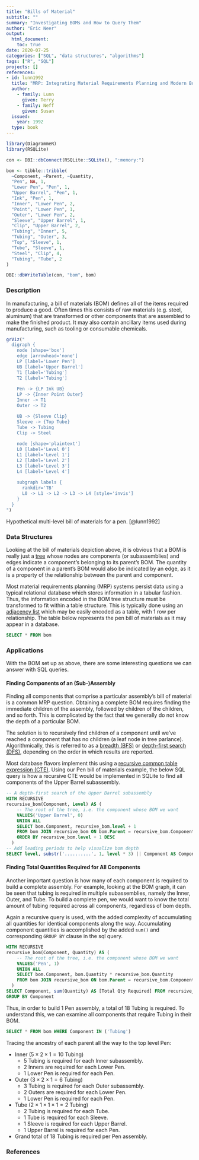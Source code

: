 ```yaml
---
title: "Bills of Material"
subtitle: ""
summary: "Investigating BOMs and How to Query Them"
author: "Eric Neer"
output: 
  html_document:
    toc: true
date: 2020-07-25
categories: ["SQL", "data structures", "algorithms"]
tags: ["R", "SQL"]
projects: []
references:
- id: lunn1992
  title: "MRP: Integrating Material Requirements Planning and Modern Business"
  author:
    - family: Lunn
      given: Terry
    - family: Neff
      given: Susan
  issued:
    year: 1992
  type: book
---
```


```r
library(DiagrammeR)
library(RSQLite)

con <- DBI::dbConnect(RSQLite::SQLite(), ":memory:")

bom <- tibble::tribble(
  ~Component, ~Parent, ~Quantity,
  "Pen", NA, 1,
  "Lower Pen", "Pen", 1,
  "Upper Barrel", "Pen", 1,
  "Ink", "Pen", 1,
  "Inner", "Lower Pen", 2,
  "Point", "Lower Pen", 1,
  "Outer", "Lower Pen", 2,
  "Sleeve", "Upper Barrel", 1,
  "Clip", "Upper Barrel", 2,
  "Tubing", "Inner", 5,
  "Tubing", "Outer", 3,
  "Top", "Sleeve", 1,
  "Tube", "Sleeve", 1,
  "Steel", "Clip", 4,
  "Tubing", "Tube", 2
)

DBI::dbWriteTable(con, "bom", bom)
```

### Description
In manufacturing, a bill of materials (BOM) defines all of the items required to produce a good.
Often times this consists of raw materials (e.g. steel, aluminum) that are transformed or other components that are assembled to make the finished product.
It may also contain ancillary items used during manufacturing, such as tooling or consumable chemicals.

<div align="center">
```r
grViz("
  digraph {
    node [shape='box']
    edge [arrowhead='none']
    LP [label='Lower Pen']
    UB [label='Upper Barrel']
    T1 [label='Tubing']
    T2 [label='Tubing']
    
    Pen -> {LP Ink UB}
    LP -> {Inner Point Outer}
    Inner -> T1
    Outer -> T2

    UB -> {Sleeve Clip}
    Sleeve -> {Top Tube}
    Tube -> Tubing
    Clip -> Steel
    
    node [shape='plaintext']
    L0 [label='Level 0']
    L1 [label='Level 1']
    L2 [label='Level 2']
    L3 [label='Level 3']
    L4 [label='Level 4']
    
    subgraph labels {
      rankdir='TB'
      L0 -> L1 -> L2 -> L3 -> L4 [style='invis']
    }
  }
")
```
<figcaption>Hypothetical multi-level bill of materials for a pen. [@lunn1992]</figcaption>
</div>

### Data Structures
Looking at the bill of materials depiction above, it is obvious that a BOM is really just a [tree](https://en.wikipedia.org/wiki/Tree_structure) whose nodes are components (or subassemblies) and edges indicate a component's belonging to its parent's BOM.
The quantity of a component in a parent's BOM would also be indicated by an edge, as it is a property of the relationship between the parent and component.

Most material requirements planning (MRP) systems persist data using a typical relational database which stores information in a tabular fashion.
Thus, the information encoded in the BOM tree structure must be transformed to fit within a table structure.
This is typically done using an [adjacency list](https://en.wikipedia.org/wiki/Adjacency_list) which may be easily encoded as a table, with 1 row per relationship.
The table below represents the pen bill of materials as it may appear in a database.

```sql
SELECT * FROM bom
```
### Applications
With the BOM set up as above, there are some interesting questions we can answer with SQL queries.

#### Finding Components of an (Sub-)Assembly
Finding all components that comprise a particular assembly's bill of material is a common MRP question.
Obtaining a complete BOM requires finding the immediate children of the assembly, followed by children of the children, and so forth.
This is complicated by the fact that we generally do not know the depth of a particular BOM.

The solution is to recursively find children of a component until we've reached a component that has no children (a leaf node in tree parlance).
Algorithmically, this is referred to as a [breadth (BFS)](https://en.wikipedia.org/wiki/Breadth-first_search) or [depth-first search (DFS)](https://en.wikipedia.org/wiki/Depth-first_search), depending on the order in which results are reported.

Most database flavors implement this using a [recursive common table expression (CTE)](https://www.essentialsql.com/recursive-ctes-explained/).
Using our Pen bill of materials example, the below SQL query is how a recursive CTE would be implemented in SQLite to find all components of the Upper Barrel subassembly.
```sql
-- A depth-first search of the Upper Barrel subassembly
WITH RECURSIVE
recursive_bom(Component, Level) AS (
	-- The root of the tree, i.e. the component whose BOM we want
	VALUES('Upper Barrel', 0)
	UNION ALL
	SELECT bom.Component, recursive_bom.level + 1
	FROM bom JOIN recursive_bom ON bom.Parent = recursive_bom.Component
	ORDER BY recursive_bom.level + 1 DESC
  )
-- Add leading periods to help visualize bom depth
SELECT level, substr('..........', 1, level * 3) || Component AS Component FROM recursive_bom
```

#### Finding Total Quantities Required for All Components
Another important question is how many of each component is required to build a complete assembly.
For example, looking at the BOM graph, it can be seen that tubing is required in multiple subassemblies, namely the Inner, Outer, and Tube.
To build a complete pen, we would want to know the total amount of tubing required across all components, regardless of bom depth.

Again a recursive query is used, with the added complexity of accumulating all quantities for identical components along the way.
Accumulating component quantities is accomplished by the added `sum()` and corresponding `GROUP BY` clause in the sql query.

```sql
WITH RECURSIVE
recursive_bom(Component, Quantity) AS (
	-- The root of the tree, i.e. the component whose BOM we want
	VALUES('Pen', 1)
	UNION ALL
	SELECT bom.Component, bom.Quantity * recursive_bom.Quantity
	FROM bom JOIN recursive_bom ON bom.Parent = recursive_bom.Component
  )
SELECT Component, sum(Quantity) AS [Total Qty Required] FROM recursive_bom
GROUP BY Component
```
Thus, in order to build 1 Pen assembly, a total of 18 Tubing is required.
To understand this, we can examine all components that require Tubing in their BOM.
```sql
SELECT * FROM bom WHERE Component IN ('Tubing')
```

Tracing the ancestry of each parent all the way to the top level Pen:

+ Inner ($5 \times 2 \times 1 = 10$ Tubing)
  + 5 Tubing is required for each Inner subassembly.
  + 2 Inners are required for each Lower Pen.
  + 1 Lower Pen is required for each Pen.
+ Outer ($3 \times 2 \times 1 = 6$ Tubing)
  + 3 Tubing is required for each Outer subassembly.
  + 2 Outers are required for each Lower Pen.
  + 1 Lower Pen is required for each Pen.
+ Tube ($2 \times 1 \times 1 \times 1 = 2$ Tubing)
  + 2 Tubing is required for each Tube.
  + 1 Tube is required for each Sleeve.
  + 1 Sleeve is required for each Upper Barrel.
  + 1 Upper Barrel is required for each Pen.
+ Grand total of 18 Tubing is required per Pen assembly.

### References
